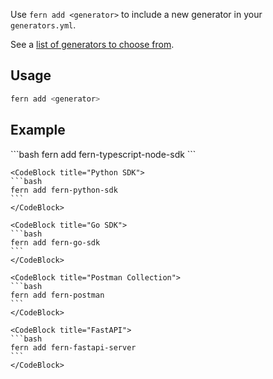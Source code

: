 Use `fern add <generator>` to include a new generator in your `generators.yml`.

See a [list of generators to choose from](/fern-sd-ks/overview).

## Usage

```bash
fern add <generator>
```

## Example

<CodeBlocks>
    <CodeBlock title="Node.js SDK">
    ```bash
    fern add fern-typescript-node-sdk
    ```
    </CodeBlock>

    <CodeBlock title="Python SDK">
    ```bash
    fern add fern-python-sdk
    ```
    </CodeBlock>

    <CodeBlock title="Go SDK">
    ```bash
    fern add fern-go-sdk
    ```
    </CodeBlock>

    <CodeBlock title="Postman Collection">
    ```bash
    fern add fern-postman
    ```
    </CodeBlock>

    <CodeBlock title="FastAPI">
    ```bash
    fern add fern-fastapi-server
    ```
    </CodeBlock>

</CodeBlocks>
